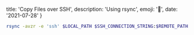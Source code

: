   title: 'Copy Files over SSH',
  description: 'Using rsync',
  emoji: '📂',
  date: '2021-07-28'
}

```bash
rsync -avzr -e 'ssh' $LOCAL_PATH $SSH_CONNECTION_STRING:$REMOTE_PATH
```
